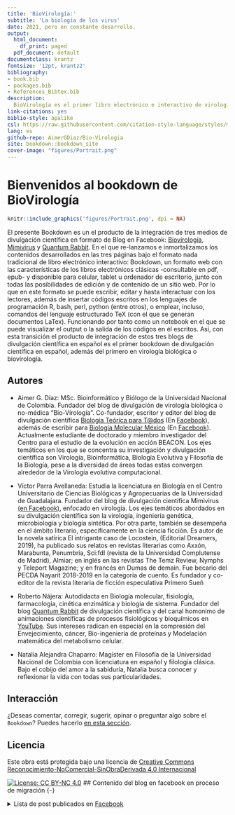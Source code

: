 ```yaml
--- 
title: 'BioVirología:'
subtitle: 'La biología de los virus'
date: 2021, pero en constante desarrollo.
output:
  html_document:
    df_print: paged
  pdf_document: default
documentclass: krantz
fontsize: '12pt, krantz2'
bibliography:
- book.bib
- packages.bib
- References_Bibtex.bib
description: 
  BioVirología es el primer libro electrónico e interactivo de virología biológica y el primero de divulgación científica en español empleando el formato de libros Bookdown.
link-citations: yes
biblio-style: apalike
csl: https://raw.githubusercontent.com/citation-style-language/styles/master/biomed-central.csl
lang: es
github-repo: AimerGDiaz/Bio-Virologia
site: bookdown::bookdown_site
cover-image: "figures/Portrait.png"
---
```

<!--date: "`r format(Sys.time(), '%B %d, %Y')`"-->
<!-- Launch the bookdown to bookdown website 
follow 
https://bookdown.org/home/about/ 
csl: biomed-central.csl

-

Publish as a website 
https://rpubs.com/colleengerrity/bookdown-website-tutorial

Nice previous books as reference 
https://github.com/moderndive/ModernDive_book/
https://moderndive.com/index.html

Add a nicer beginning 
https://stackoverflow.com/questions/57075704/insert-multiple-pages-before-body-with-bookdown 
file.create('git/.nojekyll')
options(knitr.duplicate.label = "allow")

-->
# Bienvenidos al bookdown de BioVirología {-}

```r
knitr::include_graphics('figures/Portrait.png', dpi = NA)
```

El presente Bookdown es un el producto de la integración de tres medios de divulgación científica en formato de Blog en Facebook: [Biovirología](https://www.facebook.com/BioViral/), [Mimivirus](https://www.facebook.com/Mimivirus-100736401569015) y [Quantum Rabbit](https://www.facebook.com/Medicina88). En el que re-lanzamos e inmortalizamos los contenidos desarrollados en las tres páginas bajo el formato nada tradicional de libro electrónico interactivo: Bookdown, un formato web con las características de los libros electrónicos clásicas -consultable en pdf, epub- y disponible para celular, tablet u ordenador de escritorio, junto con todas las posibilidades de edición y de contenido de un sitio web. Por lo que en este formato se puede escribir, editar y hasta interactuar con los lectores, además de insertar códigos escritos en los lenguajes de programación R, bash, perl, python (entre otros), o emplear, incluso, comandos del lenguaje estructurado TeX (con el que se generan documentos LaTex). Funcionando por tanto como un notebook en el que se puede visualizar el output o la salida de los códigos en él escritos. Así, con esta transición  el producto de integración de estos tres blogs de divulgación científica en español es el primer bookdown de divulgación científica en español, además del primero en virología biológica o biovirología.

## Autores {-}

* Aimer G. Díaz: MSc. Bioinformático y Biólogo de la Universidad Nacional de Colombia. Fundador del blog de divulgación de virología biológica o no-médica "Bio-Virología". Co-fundador, escritor y editor del blog de divulgación científica [Biología Teórica para T@dos](https://bioteorica.wixsite.com/bioteorica/blog) (En [Facebook](https://www.facebook.com/BioTeoricaParaTodos/)), además de escribir para [Biología Molecular México](http://www.biologiamolecularmexico.com/) (En [Facebook](https://www.facebook.com/biologiamolecularmexico/)). Actualmente estudiante de doctorado y miembro investigador del Centro para el estudio de la evolución en acción BEACON. Los ejes temáticos en los que se concentra su investigación y divulgación científica son Virología, Bioinformática, Biología Evolutiva y Filosofía de la Biología, pese a la diversidad de áreas todas estas convergen alrededor de la Virología evolutiva computacional. 

* Víctor Parra Avellaneda: Estudia la licenciatura en Biología en el Centro Universitario de Ciencias Biológicas y Agropecuarias de la Universidad de Guadalajara. Fundador del blog de divulgación científica Mimivirus [(en Facebook)](https://www.facebook.com/Mimivirus-100736401569015), enfocado en virología. Los ejes temáticos abordados en su divulgación científica son la virología, ingeniería genética, microbiología y biología sintética. Por otra parte, también se desempeña en el ámbito literario, específicamente en la ciencia ficción. Es autor de la novela satírica El intrigante caso de Locostein, (Editorial Dreamers, 2019), ha publicado sus relatos en revistas literarias como Axxón, Marabunta, Penumbria, Sci:fdI (revista de la Universidad Complutense de Madrid), Almiar; en inglés en las revistas The Temz Review, Nymphs y Teleport Magazine; y en francés en Dumas de demain. Fue becario del PECDA Nayarit 2018-2019 en la categoría de cuento. Es fundador y co-editor de la revista literaria de ficción especulativa Primero Sueñ


* Roberto Nájera: Autodidacta en Biología molecular, fisiología, farmacología, cinética enzimática y biología de sistema. Fundador del blog [Quantum Rabbit](https://www.facebook.com/Medicina88) de divulgación científica y del canal homonimo de animaciones científicas de procesos fisiológicos y bioquímicos en [YouTube](https://www.youtube.com/channel/UC21O3WpoUEXuu6ZmvkFHOCA).  Sus intereses radican en especial en la compresión del Envejecimiento, cáncer, Bio-ingeniería de proteínas y Modelación matemática del metabolismo celular.


* Natalia Alejandra Chaparro:  Magíster en Filosofía de la Universidad Nacional de Colombia con licenciatura en español y filología clásica. Bajo el cobijo del amor a la sabiduría, Natalia busca conocer y reflexionar la vida con todas sus particularidades.

## Interacción {-}

¿Deseas comentar, corregir, sugerir, opinar o preguntar algo sobre el `Bookdown`? Puedes hacerlo [en esta sección](https://github.com/AimerGDiaz/Bio-Virologia/discussions/10). 

## Licencia {-}

Este obra está protegida bajo una licencia de [Creative Commons Reconocimiento-NoComercial-SinObraDerivada 4.0 Internacional](https://creativecommons.org/licenses/by-nc-nd/4.0/deed.es_ES)

[![License: CC BY-NC 4.0](https://img.shields.io/badge/License-CC%20BY--NC%204.0-lightgrey.svg)](https://creativecommons.org/licenses/by-nc/4.0/)
<!-- https://www.facebook.com/permalink.php?story_fbid=174758050915684&id=107088044349352-->
## Contenido del blog en facebook en proceso de migración {-}

<details>
<summary> Lista de post publicados en [Facebook](https://www.facebook.com/permalink.php?story_fbid=174758050915684&id=107088044349352)</summary>


1. Virus que embellecen la primavera. [Bookdown](#vircolor),  [Facebook](https://www.facebook.com/BioViral/posts/166521528808498) 

1. El viroma humano. [Bookdown](#viroma), [Facebook]()

  2.1 El viroma del genoma humano. [Bookdown](#viroma_genoma), [Facebook](https://www.facebook.com/permalink.php?story_fbid=108452037546286&id=107088044349352)

  2.2 ¿Somos híbridos entre virus y humanos?  [Bookdown](#hybrids), [Facebook](https://www.facebook.com/BioViral/posts/152069863586998)

3. ¿Es posible visualizar viriones o virus? [Bookdown](#viralSigns)

  3.1 Podemos ver los síntomas que causa su infección en los Tulipanes [Bookdown](#tulipomania), [Facebook](https://www.facebook.com/permalink.php?story_fbid=116167563441400&id=107088044349352)

4. Metafísica y Virología: Los virus desde la ontología de Procesos [Bookdown](#metafisica), [Facebook](https://www.facebook.com/permalink.php?story_fbid=137306747994148&id=107088044349352)

5. ¿Qué son los virus? ¿Genes escapados, células reducidas o las primeras células que se dispersan con “semillas”? [Bookdown](#WhatVirusAre), [Facebook](https://www.facebook.com/permalink.php?story_fbid=145223737202449&id=107088044349352)

6. La extinción del virus de la viruela y el optimismo cientificista. [Bookdown](#viruela), [Facebook](https://www.facebook.com/permalink.php?story_fbid=148436860214470&id=107088044349352)

<details>
<summary> 
7. El año del SARS-CoV-2 [Bookdown](#sarscov2) </summary>

  * ¿Siempre tienden los virus emergentes a atenuarse al adaptarse al nuevo huésped?. [Bookdown](), [Facebook](https://www.facebook.com/permalink.php?story_fbid=164436058614550&id=107088044349352) 
     
  + ¿Por qué la letalidad del SARS-CoV-2 es diferente en la segunda ola de la pandemia?. [Bookdown](), [Facebook](https://www.facebook.com/permalink.php?story_fbid=167096031681886&id=107088044349352)
     
  + Rastreando la evolución de virus pandémicos en tiempo real. [Bookdown](), [Facebook](https://www.facebook.com/permalink.php?story_fbid=169322844792538&id=107088044349352)
     
  + SARS-COV-2 no saltó de una sopa. [Bookdown](), [Facebook](https://www.facebook.com/permalink.php?story_fbid=172899017768254&id=107088044349352)
     
  + 40 a 70 años de evolución de SARS-CoV-2 en poblaciones de murciélagos de la provincia de Yunnan, China. [Bookdown](), [Facebook](https://www.facebook.com/permalink.php?story_fbid=173344151057074&id=107088044349352)
     
  + La cuarentena como esfuerzo colectivo e internacional funciona para contener la propagación de SARS-CoV-2. [Bookdown](), [Facebook](https://www.facebook.com/BioViral/videos/810087529531891)
     
  + Más allá del rol anti-inmune de los polímeros de glicano en la proteína Spike del SARS-CoV-2 [Bookdown](), [Facebook](https://www.facebook.com/BioViral/videos/952346028621514/)
     
  + Sindemia, Co-infecciones virales e Interferencia viral. [Bookdown](), [Facebook](https://www.facebook.com/permalink.php?story_fbid=185807143144108&id=107088044349352)
     
  + Hipótesis de Inmunidad basada en Diversidad Poblacional de los grupos ABO (IDP-ABO) [Bookdown](), [Facebook](https://www.facebook.com/permalink.php?story_fbid=188174372907385&id=107088044349352)
     
  + El punto de inflexión y el final de una epidemia en expansión no se puede pronosticar con precisión. [Bookdown](), [Facebook](https://www.facebook.com/permalink.php?story_fbid=191562869235202&id=107088044349352)
     
  + Mecanismo de evasión del reconocimiento del sistema inmune innato mediado por el robo de los antígenos ABO por parte del virus envuelto SARS-CoV-2 [Bookdown](), [Facebook](https://www.facebook.com/BioViral/videos/4039190299441114/)
     
  + Definición y limites de Mutación, Polimorfismo, Infectividad, Virulencia, Patogenicidad e Inmunogenicidad. [Bookdown](), [Facebook](https://www.facebook.com/permalink.php?story_fbid=191978355860320&id=107088044349352)
  
  + Introducción a las vacunas adenovirales contra la COVID-19: 
  
    + ¿Por qué son tan utilizados los Adenovirus en el desarrollo de vacunas? Por Mimivirus  [Bookdown](), [Facebook](https://www.facebook.com/permalink.php?story_fbid=194256785632477&id=107088044349352)
  
    + ¿Por qué la vacuna rusa Sputnik V entró a fase III primero que todas las demás vacunas?. [Bookdown](), [Facebook](https://www.facebook.com/permalink.php?story_fbid=194473115610844&id=107088044349352)

  + Introducción a las vacunas Experimentales basadas en mRNA. [Bookdown](), [Facebook](https://www.facebook.com/permalink.php?story_fbid=195407762184046&id=107088044349352)
     
  + El Nacionalismo de las vacunas  [Bookdown](), [Facebook](https://www.facebook.com/permalink.php?story_fbid=195747918816697&id=107088044349352)
  
  + ¿Podemos confiar en una vacuna desarrollada en menos de 1 año?  [Bookdown](), [Facebook](https://www.facebook.com/permalink.php?story_fbid=210814357310053&id=107088044349352)
  
  + La Sindemia de COVID-19 se enfrentará empleando vacunas de nueva generación.  [Bookdown](), [Facebook](https://www.facebook.com/permalink.php?story_fbid=211176330607189&id=107088044349352)

  + ¿Cómo se ha reducido el tiempo para producir la vacuna contra la COVID-19 de 5 o 10 años a menos de 1 año?  [Bookdown](), [Facebook](https://www.facebook.com/BioViral/videos/437319657293716/)
  
  + El origen del virus SARS-CoV-2 es natural, pero el ser humano propició las condiciones ambientales para que este, y otros virus, emerjan.  [Bookdown](), [Facebook](https://www.facebook.com/permalink.php?story_fbid=215833596808129&id=107088044349352)
  
  + Reporte del significado de la sustitución E484K de la proteína Spike.  [Bookdown](), [Facebook](https://www.facebook.com/permalink.php?story_fbid=238010707923751&id=107088044349352)
  
    + ¿Cuándo una mutación cobra interés para los científicos?, ¿Cuándo cobra interés para el público en general?. [Bookdown](), [Facebook](https://www.facebook.com/permalink.php?story_fbid=238575207867301&id=107088044349352)
    
    + Clasificación, semejanzas y diferencias entre los dos tipos de vectores de las principales vacunas contra COVID-19. [Bookdown](), [Facebook](https://www.facebook.com/permalink.php?story_fbid=241254277599394&id=107088044349352)
    
  + Primeros resultados de la vacunación masiva con BNT162b2 de Pfizer/Biontech en Israel. [Bookdown](), [Facebook](https://www.facebook.com/permalink.php?story_fbid=244379250620230&id=107088044349352)
  
  + La vacuna Gam-COVID-Vac tiene una eficacia del 91,6% (N= 19866 voluntarios) y de 91,8% en mayores de 60 años (N = 2144), datos preliminares. [Bookdown](), [Facebook](https://www.facebook.com/permalink.php?story_fbid=249885460069609&id=107088044349352)
  
  + La eficacia de las vacunas adenovirales varia en función de la incidencia y el tipo de adenovirus circulantes de cada región. [Bookdown](), [Facebook](https://www.facebook.com/permalink.php?story_fbid=250473223344166&id=107088044349352)
  
  + Los hábitos de higiene y distanciamiento social adquiridos por la Sindemia de COVID-19 tienen el potencial de afectar el microbioma humano. [Bookdown](), [Facebook](https://www.facebook.com/permalink.php?story_fbid=257922015932620&id=107088044349352)
     
  + Primeros reportes sobre la respuesta inmune celular o mediada por células T frente a las nuevas variantes de SARS-CoV-2.[Bookdown](), [Facebook](https://www.facebook.com/permalink.php?story_fbid=258465985878223&id=107088044349352)
  
  + ¿Cómo se asignan los nombres para los nuevos linajes de SARS-CoV-2?. [Bookdown](), [Facebook](https://www.facebook.com/BioViral/videos/841733049886877/)
  
  + Eficacia y características de 9 vacunas contra COVID-19. [Bookdown](), [Facebook](https://www.facebook.com/permalink.php?story_fbid=267375121653976&id=107088044349352)
  
  + La eficacia y la efectividad de una vacuna NO es lo mismo. [Bookdown](), [Facebook](https://www.facebook.com/permalink.php?story_fbid=285011853223636&id=107088044349352)
  
  + "Test rápidos de antígenos para detectar a los más contagiosos" [Bookdown](), [Facebook](https://www.facebook.com/permalink.php?story_fbid=285058139885674&id=107088044349352)
  
  + ¿Requieren regulación basada en evidencia los esfuerzos de confinamiento?.  [Bookdown](), [Facebook](https://www.facebook.com/BioViral/videos/442313850196495/)
  
  + ¿Cómo se evitó la pandemia de SRAS en el 2002, enfermedad causada por el coronavirus SARS-CoV?. [Bookdown](), [Facebook](https://www.facebook.com/BioViral/posts/155212829939368)
  
  + ¿Qué falló en el control de la pandemia de COVID-19 causada por SARS-CoV-2?  [Bookdown](), [Facebook](https://www.facebook.com/BioViral/posts/171521324975185)
  
  + El virus SARS-CoV-2 NO causa el fenómeno de "Amplificación de la infección dependiente de anticuerpos". [Bookdown](), [Facebook](https://www.facebook.com/BioViral/posts/175339871259997)
  
  + Las manifestaciones masivas no aumentan dramáticamente la tasa de contagios de COVID-19. [Bookdown](), [Facebook](https://www.facebook.com/BioViral/posts/175382534589064)
  
  + La vacuna de mRNA "CVnCoV" termo-resistente y de alto rendimiento de CureVac. [Bookdown](), [Facebook](https://www.facebook.com/BioViral/posts/185658043561513)
  
  + ¿Por qué las vacunas intramusculares no previenen el contagio de COVID-19?. [Bookdown](), [Facebook](https://www.facebook.com/BioViral/posts/201146022012715)
  
  + La efectividad de la vacuna de Sinovac en el mundo real es mucho mejor que la eficacia reportada en los ensayos clínicos: Del 51% al 67%. [Bookdown](), [Facebook](https://www.facebook.com/BioViral/posts/202619181865399) 
  
  + "¡Refuerzo de BNT162b2 (Pfizer/BioNTech), aún no gracias!". [Bookdown](), [Facebook](https://www.facebook.com/BioViral/posts/206887918105192)
</details>

8. Geometría de viriones los sólidos platónicos de la naturaleza. [Bookdown]()

  8.1 Adenovirus y sus viriones de geometría poliédrica T=25. [Bookdown](), [Facebook](https://www.facebook.com/permalink.php?story_fbid=162961568761999&id=107088044349352)

9.  Monitoreo de la evolución de SARS-CoV-2 en tiempo real [Bookdown]()

  9.1 Evolución en tiempo real por selección natural en SARS-CoV-2. [Bookdown](), [Facebook](https://www.facebook.com/permalink.php?story_fbid=176697107388445&id=107088044349352)
  
  9.2 Indicios de convergencia evolutiva por selección natural en tres linajes de SARS-CoV-2 portadores de la variante N501Y. [Bookdown](), [Facebook](https://www.facebook.com/permalink.php?story_fbid=249352400122915&id=107088044349352)
  
  9.3 Homenaje Virológico a Charles Robert Darwin por su cumpleaños número 212 (12 de Febrero de 1809). [Bookdown](), [Facebook](https://www.facebook.com/permalink.php?story_fbid=257534675971354&id=107088044349352)
  
  9.4 Evolución de Cuasiespecies. [Bookdown](), [Facebook](https://www.facebook.com/BioViral/posts/180308757429775)
  
  9.5 Del árbol evolutivo de SARS-CoV-2 siguen brotando nuevas ramas. Lo que no significa necesariamente que las vacunas ya no funcionen. [Bookdown](), [Facebook](https://www.facebook.com/BioViral/posts/200426228751361)
  
  9.6 Tasa de propagación, primeros reportes del efecto sobre las vacunas de la variante Delta y la falsa concepción de progreso en la evolución del SARS-CoV-2. [Bookdown](), [Facebook](https://www.facebook.com/BioViral/posts/213300734130577)
  
10.  Mimivirus y el descubrimiento de virus gigantes (por Víctor Avellaneda). [Bookdown](), [Facebook](https://www.facebook.com/permalink.php?story_fbid=148814966843326&id=107088044349352)

11. El árbol de la vida debe incluir a los virus tanto en su raíz y sus ramas. [Bookdown]()

  11.1 LUCA como comunidad heterogénea de linajes. [Bookdown](), [Facebook](https://www.facebook.com/permalink.php?story_fbid=180759156982240&id=107088044349352)

  11.2 Nada escapa de los virus, ni siquiera ellos mismos. [Bookdown](), [Facebook](https://www.facebook.com/permalink.php?story_fbid=216494243408731&id=107088044349352)

  11.3 La hipótesis del origen viral del ADN. [Bookdown](), [Facebook](https://www.facebook.com/BioViral/posts/218632920264025)
  
12. Mutualismo entre organismos celulares y virales [Bookdown]()

  12.1 Los virus gigantes Coanovirus podrían otorgar a sus huéspedes heterótrofos Coanoflagelados capacidades foto-heterotróficas.[Bookdown](), [Facebook](https://www.facebook.com/permalink.php?story_fbid=184190396639116&id=107088044349352)
  
13. El intercambio de especies entre el Viejo y el Nuevo Mundo. [Bookdown](), [Facebook](https://www.facebook.com/permalink.php?story_fbid=184862273238595&id=107088044349352)

14. Los Virus como entidades hipervariables a nivel de la biología molecular. 

  14.1  La Belleza, excepcionalidad y diversidad de los genomas virales. [Bookdown](), [Facebook](https://www.facebook.com/permalink.php?story_fbid=193816995676456&id=107088044349352)
  
  14.2 ¿Qué son los genes superpuestos?. [Bookdown](), [Facebook](https://www.facebook.com/permalink.php?story_fbid=215736123484543&id=107088044349352)

15.  El Dilema Inmunológico del Origen de la Placenta en Mamíferos. [Bookdown]()

  15.1 El origen viral de la placenta:  la historia sobre cómo en el trofoblasto proteínas derivadas de retrovirus permiten la invasión del endometrio materno. [Bookdown](), [Facebook](https://fb.watch/3nTBh_kCbc/)
  
  15.2 La proteína de origen viral, Sincitina-1, confiere capacidad inmunosupresora y permite la invasión del endometrio materno. [Bookdown](), [Facebook](https://fb.watch/47zn4aTTy9/)

16. Ecología viral. [Bookdown]()

  16.1. Los virus gobiernan el clima oceánico mundial. [Bookdown](), [Facebook](https://www.facebook.com/BioViral/videos/2866496176923128/)
  
17. La extraña y estrecha relación entre los virus y los ARNs de transferencia. [Bookdown]()

  17.1 La bacteria sintética Syn61 (*E. coli*) es el primer organismo inmune a cualquier infección viral. [Bookdown](), [Facebook](https://www.facebook.com/BioViral/posts/177374761056508)
  
18. Sistemas de inmunidad antiviral de origen viral [Bookdown]()

  18.1. Cas-9 filmado en acción a escala y tiempo real mediante microscopia de fuerza atómica de alta velocidad. [Bookdown](), [Facebook](https://www.facebook.com/BioViral/posts/191468236313827)
  
19. Domesticación viral y el kit de herramientas del biólogo molecular [Bookdown]() 

  19.1  ¿Qué papel juega el virus de la hepatitis B en la vacuna contra la malaria "RTS,S"? [Bookdown][#malariaVaccine][Facebook]()

</details>